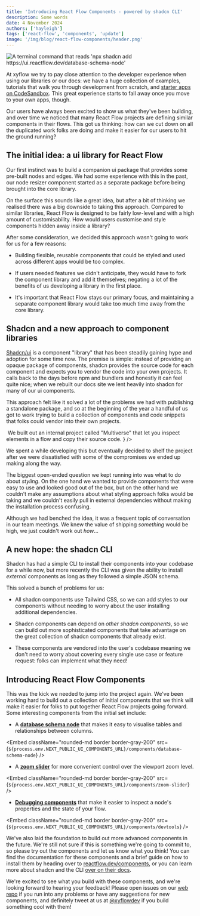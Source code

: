 ```yaml
---
title: 'Introducing React Flow Components - powered by shadcn CLI'
description: Some words
date: 4 November 2024
authors: ['hayleigh']
tags: ['react-flow', 'components', 'update']
image: '/img/blog/react-flow-components/header.png'
---
```



<BlogPostLayout>

  <Image
    src="/img/blog/react-flow-components/header.png"
    alt="A terminal command that reads 'npx shadcn add https://ui.reactflow.dev/database-schema-node'"
  />

At xyflow we try to pay close attention to the developer experience when using
our libraries or our docs: we have a huge collection of examples, tutorials that
walk you through development from scratch, and [starter apps on CodeSandbox](https://codesandbox.io/p/sandbox/react-flow-starter-ts-r69228).
This great experience starts to fall away once you move to your own apps, though.

Our users have always been excited to show us what they've been building, and over
time we noticed that many React Flow projects are defining similar components in
their flows. This got us thinking: how can we cut down on all the duplicated work
folks are doing and make it easier for our users to hit the ground running?

## The initial idea: a ui library for React Flow

Our first instinct was to build a companion ui package that provides some pre-built
nodes and edges. We had some experience with this in the past, our node resizer
component started as a separate package before being brought into the core library.

On the surface this sounds like a great idea, but after a bit of thinking we
realised there was a big downside to taking this approach. Compared to similar
libraries, React Flow is designed to be fairly low-level and with a high amount of
customisability. How would users customise and style components hidden away inside
a library?

After some consideration, we decided this approach wasn't going to work for us
for a few reasons:

- Building flexible, reusable components that could be styled and used across
  different apps would be too complex.

- If users needed features we didn't anticipate, they would have to fork the
  component library and add it themselves; negating a lot of the benefits of us
  developing a library in the first place.

- It's important that React Flow stays our primary focus, and maintaining a separate
  component library would take too much time away from the core library.

## Shadcn and a new approach to component libraries

[Shadcn/ui](https://ui.shadcn.com) is a component "library" that has been steadily
gaining hype and adoption for some time now. The premise is simple: instead of
providing an opaque package of components, shadcn provides the source code for
each component and expects you to vendor the code into your own projects. It
calls back to the days before npm and bundlers and honestly it can feel quite
nice; when we rebuilt our docs site we lent heavily into shadcn for many of our
ui components.

This approach felt like it solved a lot of the problems we had with publishing
a standalone package, and so at the beginning of the year a handful of us got to
work trying to build a collection of components and code snippets that folks could
vendor into their own projects.

<Bleed>
  <Image
    src="/img/blog/react-flow-components/multiverse.png"
    alt=""
    caption={
      <span>
        We built out an internal project called &quot;Multiverse&quot; that let
        you inspect elements in a flow and copy their source code.
      </span>
    }
  />
</Bleed>

We spent a while developing this but eventually decided to shelf the project
after we were dissatisfied with some of the compromises we ended up making along
the way.

The biggest open-ended question we kept running into was what to do about _styling_.
On the one hand we wanted to provide components that were easy to use and looked
good out of the box, but on the other hand we couldn't make any assumptions about
what styling approach folks would be taking and we couldn't easily pull in external
dependencies without making the installation process confusing.

Although we had benched the idea, it was a frequent topic of conversation in our
team meetings. We knew the value of shipping _something_ would be high, we just
couldn't work out _how_...

## A new hope: the shadcn CLI

Shadcn has had a simple CLI to install their components into your codebase for
a while now, but more recently the CLI was given the ability to install _external_
components as long as they followed a simple JSON schema.

This solved a bunch of problems for us:

- All shadcn components use Tailwind CSS, so we can add styles to our components
  without needing to worry about the user installing additional dependencies.

- Shadcn components can depend on _other shadcn components_, so we can build out
  more sophisticated components that take advantage on the great collection of
  shadcn components that already exist.

- These components are vendored into the user's codebase meaning we don't need to
  worry about covering every single use case or feature request: folks can implement
  what they need!

## Introducing React Flow Components

This was the kick we needed to jump into the project again. We've been working
hard to build out a collection of initial components that we think will make it
easier for folks to put together React Flow projects going forward. Some interesting
components from the initial set include:

- A [**database schema node**](https://reactflow.dev/components/nodes/database-schema-node)
  that makes it easy to visualise tables and relationships between columns.

<Embed
  className="rounded-md border border-gray-200"
  src={`${process.env.NEXT_PUBLIC_UI_COMPONENTS_URL}/components/database-schema-node`}
/>

- A [**zoom slider**](https://reactflow.dev/components/controls/zoom-slider) for more
  convenient control over the viewport zoom level.

<Embed
  className="rounded-md border border-gray-200"
  src={`${process.env.NEXT_PUBLIC_UI_COMPONENTS_URL}/components/zoom-slider`}
/>

- [**Debugging components**](https://reactflow.dev/components/misc/devtools) that
  make it easier to inspect a node's properties and the state of your flow.

<Embed
  className="rounded-md border border-gray-200"
  src={`${process.env.NEXT_PUBLIC_UI_COMPONENTS_URL}/components/devtools`}
/>

We've also laid the foundation to build out more advanced components in the future.
We're still not sure if this is something we're going to commit to, so please try
out the components and let us know what you think! You can find the documentation
for these components and a brief guide on how to install them by heading over to
[reactflow.dev/components](https://reactflow.dev/components), or you can learn
more about shadcn and the CLI [over on their docs](https://ui.shadcn.com/docs).

We're excited to see what you build with these components, and we're looking
forward to hearing your feedback! Please open issues on our [web repo](https://github.com/xyflow/web/issues)
if you run into any problems or have any suggestions for new components, and definitely
tweet at us at [@xyflowdev](https://x.com/xyflowdev) if you build something cool
with them!

</BlogPostLayout>
